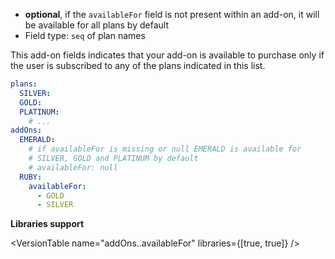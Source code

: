 
- **optional**, if the `availableFor` field is not present within an add-on,
  it will be available for all plans by default
- Field type: `seq` of plan names

This add-on fields indicates that your add-on is available to purchase only if
the user is subscribed to any of the plans indicated in this list.

```yaml
plans:
  SILVER:
  GOLD:
  PLATINUM:
    # ...
addOns:
  EMERALD:
    # if availableFor is missing or null EMERALD is available for
    # SILVER, GOLD and PLATINUM by default
    # availableFor: null
  RUBY:
    availableFor:
      - GOLD
      - SILVER
```

**Libraries support**

<VersionTable name="addOns.<name>.availableFor" libraries={[true, true]} />
